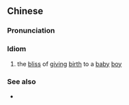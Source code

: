 ==Chinese==
{{zh-forms|type=211}}

===Pronunciation===
{{zh-pron
|m=nòngzhāngzhīxǐ
|c=lung6 zoeng1 zi1 hei2
|cat=id
}}

===Idiom===
{{zh-idiom}}

# {{lb|zh|honorific}} the [[bliss]] of [[giving]] [[birth]] to a [[baby]] [[boy]]

===See also===
* {{zh-l|弄瓦之喜}}